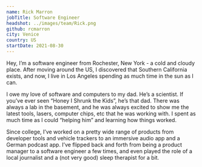 ```yaml
---
name: Rick Marron
jobTitle: Software Engineer
headshot: ../images/team/Rick.png
github: rcmarron
city: Venice
country: US
startDate: 2021-08-30
---
```


Hey, I’m a software engineer from Rochester, New York - a cold and cloudy place. After moving around the US, I discovered that Southern California exists, and now, I live in Los Angeles spending as much time in the sun as I can.

I owe my love of software and computers to my dad. He’s a scientist. If you’ve ever seen “Honey I Shrunk the Kids”, he’s that dad. There was always a lab in the basement, and he was always excited to show me the latest tools, lasers, computer chips, etc that he was working with. I spent as much time as I could “helping him” and learning how things worked.

Since college, I’ve worked on a pretty wide range of products from developer tools and vehicle trackers to an immersive audio app and a German podcast app. I’ve flipped back and forth from being a product manager to a software engineer a few times, and even played the role of a local journalist and a (not very good) sleep therapist for a bit.
